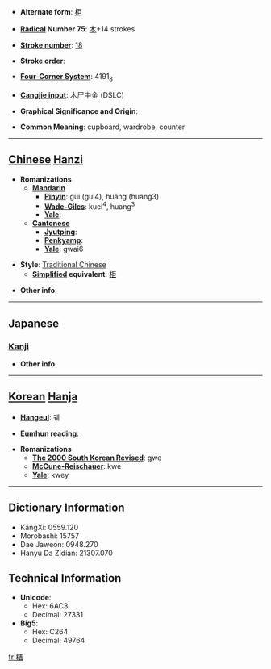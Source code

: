 * '''Alternate form''': [[柜]]

* '''[[Wiktionary:Chinese radical index| Radical]] Number 75''': [[Wiktionary:Chinese radical index 木|木]]+14 strokes

* '''[[Wiktionary:Chinese total strokes index|Stroke number]]''': [[Wiktionary:Chinese total strokes index 18|18]]

* '''Stroke order''': 

* '''[[Wiktionary:Chinese four corner index|Four-Corner System]]''': 4191<sub>8</sub>

* '''[[Wiktionary:Chinese Cangjie index|Cangjie input]]''': 木尸中金 (DSLC)

* '''Graphical Significance and Origin''': 

* '''Common Meaning''': cupboard, wardrobe, counter

----

== [[Chinese]] [[Hanzi]] ==

* '''Romanizations'''
** '''[[Mandarin]]'''
*** '''[[Pinyin]]''': gùi (gui4), huǎng (huang3)
*** '''[[Wade-Giles]]''': kuei<sup>4</sup>, huang<sup>3</sup>
*** '''[[Yale]]''': 
** '''[[Cantonese]]'''
*** '''[[Jyutping]]''':
*** '''[[Penkyamp]]''': 
*** '''[[Yale]]''': gwai6

* '''Style''': [[Traditional Chinese]] 
** '''[[Simplified Chinese|Simplified]] equivalent''': [[柜]]

* '''Other info''': 

----

==Japanese==
===[[Kanji]]===
{{kanji|on readings=[[き]] (ki)|kun readings=[[ひつ]] (hitsu)}}

* '''Other info''':  

----

== [[Korean]] [[Hanja]] ==

* '''[[Hangeul]]''': 궤

* '''[[Eumhun]] reading''': 

* '''Romanizations'''
** '''[[The 2000 South Korean Revised Romanization|The 2000 South Korean Revised]]''': gwe
** '''[[McCune-Reischauer]]''': kwe
** '''[[Yale]]''': kwey

----

== Dictionary Information ==

* KangXi: 0559.120
* Morobashi: 15757
* Dae Jaweon: 0948.270
* Hanyu Da Zidian: 21307.070

== Technical Information ==

* '''Unicode''':
** Hex: 6AC3
** Decimal: 27331
* '''Big5''':
** Hex: C264
** Decimal: 49764

[[fr:櫃]]
